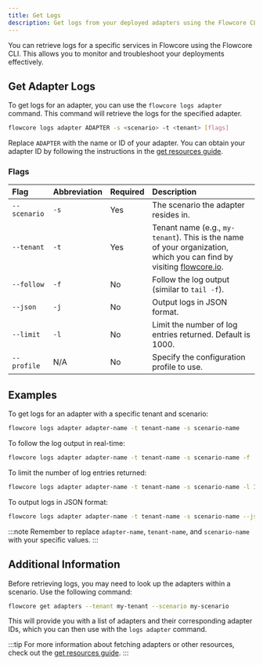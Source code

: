 ```yaml
---
title: Get Logs
description: Get logs from your deployed adapters using the Flowcore CLI
---
```


You can retrieve logs for a specific services in Flowcore using the Flowcore CLI. This allows you to monitor and troubleshoot your deployments effectively.

## Get Adapter Logs

To get logs for an adapter, you can use the `flowcore logs adapter` command. This command will retrieve the logs for the specified adapter.

```sh
flowcore logs adapter ADAPTER -s <scenario> -t <tenant> [flags]
```

Replace `ADAPTER` with the name or ID of your adapter. You can obtain your adapter ID by following the instructions in the [get resources guide](/guides/flowcore-cli/get-resources-cli/).

### Flags

|Flag|Abbreviation|Required|Description|
|:--|:--|:--|:--|
|`--scenario`|`-s`|Yes|The scenario the adapter resides in.|
|`--tenant`|`-t`|Yes|Tenant name (e.g., `my-tenant`). This is the name of your organization, which you can find by visiting [flowcore.io](https://flowcore.io).|
|`--follow`|`-f`|No|Follow the log output (similar to `tail -f`).|
|`--json`|`-j`|No|Output logs in JSON format.|
|`--limit`|`-l`|No|Limit the number of log entries returned. Default is 1000.|
|`--profile`|N/A|No|Specify the configuration profile to use.|

## Examples

To get logs for an adapter with a specific tenant and scenario:

```sh
flowcore logs adapter adapter-name -t tenant-name -s scenario-name
```

To follow the log output in real-time:

```sh
flowcore logs adapter adapter-name -t tenant-name -s scenario-name -f
```

To limit the number of log entries returned:

```sh
flowcore logs adapter adapter-name -t tenant-name -s scenario-name -l 100
```

To output logs in JSON format:

```sh
flowcore logs adapter adapter-name -t tenant-name -s scenario-name --json
```

:::note
Remember to replace `adapter-name`, `tenant-name`, and `scenario-name` with your specific values.
:::

## Additional Information

Before retrieving logs, you may need to look up the adapters within a scenario. Use the following command:

```sh
flowcore get adapters --tenant my-tenant --scenario my-scenario
```

This will provide you with a list of adapters and their corresponding adapter IDs, which you can then use with the `logs adapter` command.

:::tip
For more information about fetching adapters or other resources, check out the [get resources guide](/guides/flowcore-cli/get-resources-cli/).
:::